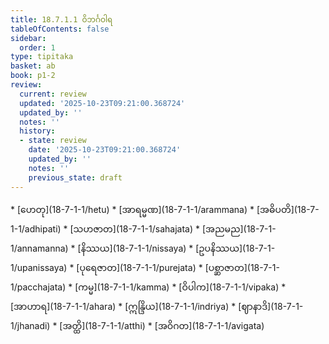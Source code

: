 ```yaml
---
title: 18.7.1.1 ဝိဘင်္ဂဝါရ
tableOfContents: false
sidebar:
  order: 1
type: tipitaka
basket: ab
book: p1-2
review:
  current: review
  updated: '2025-10-23T09:21:00.368724'
  updated_by: ''
  notes: ''
  history:
  - state: review
    date: '2025-10-23T09:21:00.368724'
    updated_by: ''
    notes: ''
    previous_state: draft
---
```



<ReviewStatus review={frontmatter.review} showDetails={true} />

<HypothesisAnnotation frontmatter={frontmatter} />

<DynamicBreadcrumb />



<TableOfContents book="p1-2" section="18.7.1.1">
* [ဟေတု](18-7-1-1/hetu)
* [အာရမ္မဏ](18-7-1-1/arammana)
* [အဓိပတိ](18-7-1-1/adhipati)
* [သဟဇာတ](18-7-1-1/sahajata)
* [အညမည](18-7-1-1/annamanna)
* [နိဿယ](18-7-1-1/nissaya)
* [ဥပနိဿယ](18-7-1-1/upanissaya)
* [ပုရေဇာတ](18-7-1-1/purejata)
* [ပစ္ဆာဇာတ](18-7-1-1/pacchajata)
* [ကမ္မ](18-7-1-1/kamma)
* [ဝိပါက](18-7-1-1/vipaka)
* [အာဟာရ](18-7-1-1/ahara)
* [ဣန္ဒြိယ](18-7-1-1/indriya)
* [ဈာနာဒိ](18-7-1-1/jhanadi)
* [အတ္ထိ](18-7-1-1/atthi)
* [အဝိဂတ](18-7-1-1/avigata)
</TableOfContents>